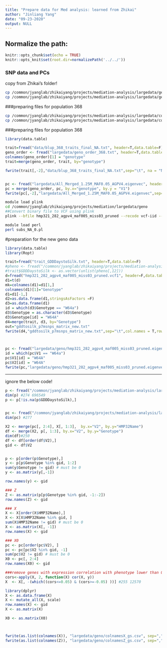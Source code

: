 ```yaml
---
title: "Prepare data for Med analysis: learned from Zhikai"
author: "Jinliang Yang"
date: "09-23-2020"
output: NULL
---
```



## Normalize the path:

```r
knitr::opts_chunk$set(echo = TRUE) 
knitr::opts_knit$set(root.dir=normalizePath('../../')) 
```


### SNP data and PCs

copy from Zhikai's folder!

```bash
cp /common/jyanglab/zhikaiyang/projects/mediation-analysis/largedata/geno_282/allchr_bisnp_n282_snpid_maf01_geno2_pruned_NA_0_matrix.txt largedata/geno
cp /common/jyanglab/zhikaiyang/projects/mediation-analysis/largedata/geno_282/allchr_bisnp_n282_snpid_maf01_geno2_pruned.eigenvec largedata
```
###preparing files for population 368
```bash
cp /common/jyanglab/zhikaiyang/projects/mediation-analysis/largedata/code2020/traits/tpb_p7msnps_368/All_Merged_1.25M_MAF0.05_AGPV4.eigenvec largedata/All_Merged_1.25M_MAF0.05_AGPV4.eigenvec
cp /common/jyanglab/zhikaiyang/projects/mediation-analysis/largedata/code2020/traits/tpb_p7msnps_368/tpb_p7msnps_368_kern_matrix.txt largedata/geno/tpb_p7msnps_368_kern_matrix.txt
```

###preparing files for population 368
```r
library(data.table)

trait=fread("data/blup_368_traits_final_NA.txt", header=T,data.table=F)
geno_order <- fread("largedata/geno_order_368.txt", header=T,data.table=F)
colnames(geno_order)[1] = "genotype"
trait=merge(geno_order, trait, by="genotype")

fwrite(trait[,-2],"data/blup_368_traits_final_NA.txt",sep="\t", na = "NA" ,col.names = T,row.names = F,quote=F)


pc <- fread("largedata/All_Merged_1.25M_MAF0.05_AGPV4.eigenvec", header=F,data.table=F)
pc = merge(geno_order, pc, by.x="genotype", by.y = "V1")
fwrite(pc[,-2],"largedata/All_Merged_1.25M_MAF0.05_AGPV4.eigenvec",sep="\t", na = "NA" ,col.names = F,row.names = F,quote=F)

```

```bash
module load plink
cd /common/jyanglab/zhikaiyang/projects/mediation/largedata/geno
##Convert binary file to VCF using plink
plink --bfile hmp321_282_agpv4_maf005_miss03_pruned --recode vcf-iid --out hmp321_282_agpv4_maf005_miss03_pruned

module load perl
perl subs_NA_0.pl
```


#preparation for the new geno data
```r

library(data.table)
library(Ropt)

trait=fread("trait_GDDDaystoSilk.txt", header=T,data.table=F)
#pheno <- fread("/common/jyanglab/zhikaiyang/projects/mediation-analysis/largedata/geno_282/phenotype_282_GEMMA_sure.txt")
#trait$GDDDaystoSilk <- as.vector(unlist(pheno[,12]))
d=fread("hmp321_282_agpv4_maf005_miss03_pruned.vcf1", header=F,data.table=F)
d1=t(d)
mk=colnames(d1)=d1[1,]
colnames(d1)[1]="Genotype"
d1=d1[-1,]
d2=as.data.frame(d1,stringsAsFactors =F)
d3=as.data.frame(d1)
id = which(d3$Genotype == "W64a")
d3$Genotype = as.character(d3$Genotype)
d3$Genotype[id] = "W64A"
d4=merge(trait, d3, by="Genotype")
out="gddtosilk_p7msnps_matrix_new.txt"
fwrite(d4,"gddtosilk_p7msnps_matrix_new.txt",sep="\t",col.names = T,row.names = F,quote=F)



pc <- fread("largedata/geno/hmp321_282_agpv4_maf005_miss03_pruned.eigenvec", data.table = FALSE)
id = which(pc$V1 == "W64a")
pc$V1[id] = "W64A"
pc$V2[id] = "W64A"
fwrite(pc,"largedata/geno/hmp321_282_agpv4_maf005_miss03_pruned.eigenvec",sep="\t",col.names = F, row.names = F, quote=F)
```

-----
ignore the below code!

```r
p <- fread("/common/jyanglab/zhikaiyang/projects/mediation-analysis/largedata/geno_282/allchr_bisnp_n282_snpid_maf01_geno2_pruned_NA_0_matrix.txt", data.table=FALSE)
dim(p) #274 696549
p <- p[!is.na(p$GDDDaystoSilk),] 


pc <- fread("/common/jyanglab/zhikaiyang/projects/mediation-analysis/largedata/geno_282/allchr_bisnp_n282_snpid_maf01_geno2_pruned.eigenvec", data.table = FALSE)
dim(pc) #277

X2 <- merge(pc[, 2:4], X[, 1:3],  by.x="V2", by.y="HMP32Name")
df <- merge(X2, p[, 1:3], by.x="V2", by.y="Genotype")
dim(df)#250
df <- df[order(df$V2),]
gid <- df$V2


p <- p[order(p$Genotype),]            
y <- p[p$Genotype %in% gid, 1:2]
sum(y$Genotype != gid) # must be 0
y <- as.matrix(y[,-1])

row.names(y) <- gid

### Z
Z <- as.matrix(p[p$Genotype %in% gid, -1:-2])
row.names(Z) <- gid

### X
X <- X[order(X$HMP32Name),]
X <- X[X$HMP32Name %in% gid, ]
sum(X$HMP32Name != gid) # must be 0
X <- as.matrix(X[, -1])
row.names(X) <- gid

### X0
pc <- pc[order(pc$V2), ]
pc <- pc[pc$V2 %in% gid, -1]
sum(pc$V2 != gid) # must be 0
X0 <- pc[, 2:4]
row.names(X0) <- gid

###remove genes with expression correlation with phenotype lower than 0.05
cors<-apply(X, 2, function(X) cor(X, y))
X  <- X[, -(which((cors<=0.05) & (cors>=-0.05) ))] #255 12570

library(dplyr)
X <- as.data.frame(X)
X <- mutate_all(X, scale)
row.names(X) <- gid
X <- as.matrix(X)

X0 <- as.matrix(X0)



fwrite(as.list(colnames(X)), "largedata/geno/colnamesX_gs.csv", sep=",", row.names=FALSE, quote=FALSE)
fwrite(as.list(colnames(Z)), "largedata/geno/colnamesZ_gs.csv", sep=",", row.names=FALSE, quote=FALSE)


```





